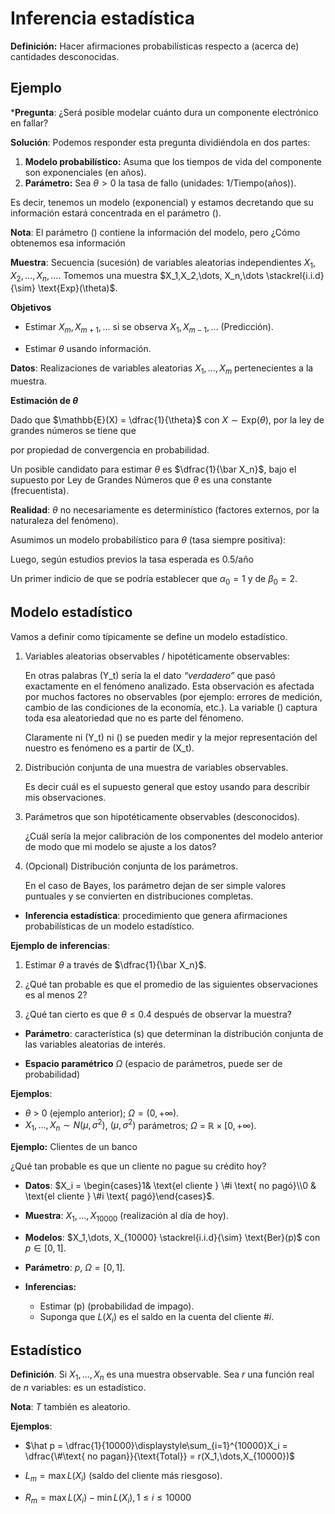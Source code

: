 # Inferencia estadística

**Definición:** Hacer afirmaciones probabilísticas respecto a (acerca de)
cantidades desconocidas.

## Ejemplo

***Pregunta**: ¿Será posible modelar cuánto dura un componente electrónico en
fallar?

**Solución**: Podemos responder esta pregunta dividiéndola en dos partes:

1. **Modelo probabilístico:** Asuma que los tiempos de vida del componente son
   exponenciales (en años).
2. **Parámetro:** Sea $\theta > 0$ la tasa de fallo (unidades: 1/Tiempo(años)). 
    
Es decir, tenemos un modelo (exponencial) y estamos decretando que su información estará concentrada en el parámetro \(\theta\).


**Nota**: El parámetro \(\theta\) contiene la información del modelo,
pero ¿Cómo obtenemos esa información

**Muestra**: Secuencia (sucesión) de variables aleatorias independientes $X_1,X_2,\dots, X_n,\dots$. Tomemos una muestra $X_1,X_2,\dots, X_n,\dots \stackrel{i.i.d}{\sim} \text{Exp}(\theta)$.

**Objetivos**

* Estimar $X_m, X_{m+1}, \dots$ si se observa $X_1, X_{m-1}, \dots$ (Predicción).

* Estimar $\theta$ usando información.

**Datos**: Realizaciones de variables aleatorias $X_1,\dots,X_m$ pertenecientes a la muestra.


**Estimación de $\theta$**

Dado que $\mathbb{E}(X) = \dfrac{1}{\theta}$ con $X \sim \text{Exp}(\theta)$, por la ley de grandes números se tiene que

\begin{equation*}
\underbrace{\dfrac{1}{n} \sum_{i=1}{X_i}}_{\bar{X}_n} \xrightarrow[n\to \infty]{\mathbb{P}}\mathbb{E}(X) = \dfrac{1}{\theta}
\end{equation*}

por propiedad de convergencia en probabilidad.

Un posible candidato para estimar $\theta$ es $\dfrac{1}{\bar X_n}$, bajo el supuesto por Ley de Grandes Números que $\theta$ es una constante (frecuentista). 

**Realidad**: $\theta$ no necesariamente es determinístico (factores externos, por la naturaleza del fenómeno).

Asumimos un modelo probabilístico para $\theta$ (tasa siempre positiva):

\begin{equation*}
\theta \sim \Gamma(\alpha_0,\beta_0)
\end{equation*}
Luego, según estudios previos la tasa esperada es 0.5/año
\begin{equation*}
\mathbb{E}(\theta) = \dfrac{1}{2} = \dfrac{\alpha_0}{\beta_0}.
\end{equation*}

Un primer indicio de que se podría establecer que  $\alpha_0 = 1$ y de $\beta_0 = 2$.

## Modelo estadístico

Vamos a definir como típicamente se define un modelo estadístico. 

1. Variables aleatorias observables / hipotéticamente observables:

     \begin{equation*}
     \underbrace{X_t}_{\text{Observable}} = \underbrace{Y_t}_{\text{Hip. observable}} + \underbrace{\epsilon}_{\text{Ruido}}
     \end{equation*}

    En otras palabras \(Y_t\) sería la el dato _"verdadero"_ que pasó
      exactamente en el fenómeno analizado. Esta observación es afectada por
      muchos factores no observables (por ejemplo: errores de medición, cambio
      de las condiciones de la economía, etc.). La variable \(\epsilon\) captura
      toda esa aleatoriedad que no es parte del fénomeno.

    Claramente ni \(Y_t\) ni \(\epsilon\) se pueden medir y la mejor
      representación del nuestro es fenómeno es a partir de \(X_t\).


2. Distribución conjunta de una muestra de variables observables.

    Es decir cuál es el supuesto general que estoy usando para describir mis
    observaciones. 

3. Parámetros que son hipotéticamente observables (desconocidos).

   ¿Cuál sería la mejor calibración de los componentes del modelo anterior de
   modo que mi modelo se ajuste a los datos?

4. (Opcional) Distribución conjunta de los parámetros.

   En el caso de Bayes, los parámetro dejan de ser simple valores puntuales y se
   convierten en distribuciones completas. 

* **Inferencia estadística**: procedimiento que genera afirmaciones probabilísticas de un modelo estadístico.

**Ejemplo de inferencias**:

1. Estimar $\theta$ a través de $\dfrac{1}{\bar X_n}$.

2. ¿Qué tan probable es que el promedio de las siguientes observaciones es al menos 2?
\begin{equation*}
\dfrac{1}{10}\sum_{i= m+1}^{m+10} X_i > 2
\end{equation*}

3. ¿Qué tan cierto es que $\theta\leq0.4$ después de observar la muestra?

* **Parámetro**: característica (s) que determinan la distribución conjunta de las variables aleatorias de interés.

* **Espacio paramétrico** $\Omega$ (espacio de parámetros, puede ser de probabilidad)

**Ejemplos**:

  * $\theta$ > 0 (ejemplo anterior); $\Omega = (0,+\infty)$.
  * $X_1,\dots,X_n \sim N(\mu, \sigma^2)$, $(\mu,\sigma^2)$ parámetros; $\Omega$ = $\mathbb{R}\times[0,+\infty)$.
  
**Ejemplo:** Clientes de un banco

¿Qué tan probable es que un cliente no pague su crédito hoy?

* **Datos**: $X_i = \begin{cases}1& \text{el cliente } \#i  \text{ no pagó}\\0 & \text{el cliente } \#i  \text{ pagó}\end{cases}$.

* **Muestra**: $X_1,\dots,X_{10000}$ (realización al día de hoy).

* **Modelos**: $X_1,\dots, X_{10000} \stackrel{i.i.d}{\sim} \text{Ber}(p)$ con $p\in[0,1]$.

* **Parámetro**: $p$, $\Omega = [0,1]$.

 
* **Inferencias:** 
  - Estimar \(p\) (probabilidad de impago). 
  - Suponga que $L(X_i)$ es el saldo en la cuenta del cliente $\#i$.
 
\begin{equation*}
\mathbb{P}\left(\sum_{i=1}^{10000}L(X_i)>u\right)=\text{Probabilidad de ruina}
\end{equation*}

## Estadístico

**Definición**. Si $X_1,\dots,X_n$ es una muestra observable. Sea $r$ una función real de $n$ variables:
\begin{equation*}
T = r(X_1,\dots,X_n)
\end{equation*}
es un estadístico.

**Nota**: $T$ también es aleatorio.

**Ejemplos**: 

- $\hat p = \dfrac{1}{10000}\displaystyle\sum_{i=1}^{10000}X_i = \dfrac{\#\text{ no pagan}}{\text{Total}} = r(X_1,\dots,X_{10000})$

- $L_m = \max L(X_i)$ (saldo del cliente más riesgoso).

- $R_m = \max L(X_i) - \min L(X_i), 1\leq i\leq 10000$

    
